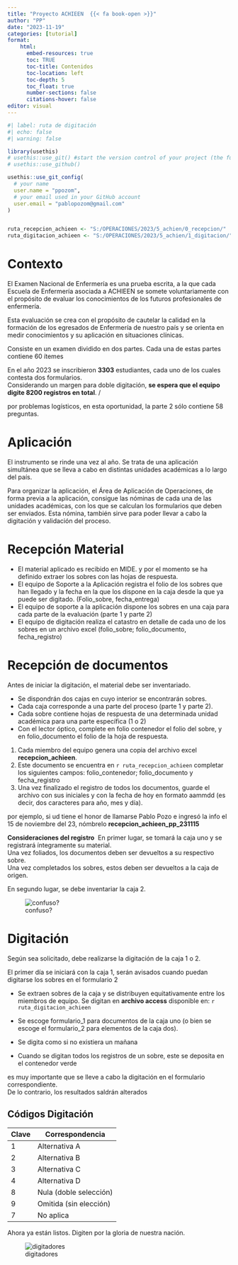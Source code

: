 ```yaml
---
title: "Proyecto ACHIEEN  {{< fa book-open >}}"
author: "PP"
date: "2023-11-19"
categories: [tutorial]
format: 
    html:
      embed-resources: true
      toc: TRUE
      toc-title: Contenidos
      toc-location: left
      toc-depth: 5
      toc_float: true
      number-sections: false
      citations-hover: false
editor: visual
---
```


<!-- usethis::use_git_config( -->

<!--   # your name -->

<!--   user.name = "ppozom", -->

<!--   # your email used in your GitHub account -->

<!--   user.email = "pablopozom@gmail.com" -->

<!-- ) -->

```r
#| label: ruta de digitación
#| echo: false
#| warning: false

library(usethis)
# usethis::use_git() #start the version control of your project (the function will          ask you if you want to commit your changes and restart RStudio, you can accept it):
# usethis::use_github()

usethis::use_git_config(
  # your name
  user.name = "ppozom",
  # your email used in your GitHub account
  user.email = "pablopozom@gmail.com"
)


ruta_recepcion_achieen <- "S:/OPERACIONES/2023/5_achien/0_recepcion/"
ruta_digitacion_achieen <- "S:/OPERACIONES/2023/5_achien/1_digitacion/"
```

# Contexto

El Examen Nacional de Enfermería es una prueba escrita, a la que cada Escuela de Enfermería asociada a ACHIEEN se somete voluntariamente con el propósito de evaluar los conocimientos de los futuros profesionales de enfermería.\

Esta evaluación se crea con el propósito de cautelar la calidad en la formación de los egresados de Enfermería de nuestro país y se orienta en medir conocimientos y su aplicación en situaciones clínicas.

Consiste en un examen dividido en dos partes. Cada una de estas partes contiene 60 ítemes

::: {.callout-note title="Nota"}
En el año 2023 se inscribieron **3303** estudiantes, cada uno de los cuales contesta dos formularios.  \
Considerando un margen para doble digitación, **se espera que el equipo digite 8200 registros en total**. /
:::

::: {.callout-important title="Importante"}
por problemas logísticos, en esta oportunidad, la parte 2 sólo contiene 58 preguntas.\

:::

# Aplicación

El instrumento se rinde una vez al año. Se trata de una aplicación simultánea que se lleva a cabo en distintas unidades académicas a lo largo del país.

Para organizar la aplicación, el Área de Aplicación de Operaciones, de forma previa a la aplicación, consigue las nóminas de cada una de las unidades académicas, con los que se calculan los formularios que deben ser enviados. Esta nómina, también sirve para poder llevar a cabo la digitación y validación del proceso.

# Recepción Material

-   El material aplicado es recibido en MIDE. y por el momento se ha definido extraer los sobres con las hojas de respuesta.
-   El equipo de Soporte a la Aplicación registra el folio de los sobres que han llegado y la fecha en la que los dispone en la caja desde la que ya puede ser digitado. (Folio_sobre, fecha_entrega)
-   El equipo de soporte a la aplicación dispone los sobres en una caja para cada parte de la evaluación (parte 1 y parte 2)
-   El equipo de digitación realiza el catastro en detalle de cada uno de los sobres en un archivo excel (folio_sobre; folio_documento, fecha_registro)

# Recepción de documentos

Antes de iniciar la digitación, el material debe ser inventariado.

-   Se dispondrán dos cajas en cuyo interior se encontrarán sobres.
-   Cada caja corresponde a una parte del proceso (parte 1 y parte 2).
-   Cada sobre contiene hojas de respuesta de una determinada unidad académica para una parte específica (1 o 2)
-   Con el lector óptico, complete en folio contenedor el folio del sobre, y en folio_documento el folio de la hoja de respuesta.

1.  Cada miembro del equipo genera una copia del archivo excel **recepcion_achieen**.
2.  Este documento se encuentra en `r ruta_recepcion_achieen` completar los siguientes campos: folio_contenedor; folio_documento y fecha_registro
3.  Una vez finalizado el registro de todos los documentos, guarde el archivo con sus iniciales y con la fecha de hoy en formato aammdd (es decir, dos caracteres para año, mes y día).

por ejemplo, si ud tiene el honor de llamarse Pablo Pozo e ingresó la info el 15 de noviembre del 23, nómbrelo **recepcion_achieen_pp_231115**

::: border
**Consideraciones del registro**  En primer lugar, se tomará la caja uno y se registrará íntegramente su material.\
Una vez foliados, los documentos deben ser devueltos a su respectivo sobre.\
Una vez completados los sobres, estos deben ser devueltos a la caja de origen.\

En segundo lugar, se debe inventariar la caja 2.
:::

![confuso?](https://media.giphy.com/media/v1.Y2lkPTc5MGI3NjExaXl0cHZpcDNqdDdnMzNiYXlocnQxbWV1Y29rOHZhOW1rZHI0ZGdraiZlcD12MV9pbnRlcm5hbF9naWZfYnlfaWQmY3Q9Zw/APqEbxBsVlkWSuFpth/giphy-downsized-large.gif)

# Digitación

Según sea solicitado, debe realizarse la digitación de la caja 1 o 2.

::: {.callout-note title="Importante"}
El primer día se iniciará con la caja 1, serán avisados cuando puedan digitarse los sobres en el formulario 2
:::

-   Se extraen sobres de la caja y se distribuyen equitativamente entre los miembros de equipo. Se digitan en **archivo access** disponible en: `r ruta_digitacion_achieen`

-   Se escoge formulario_1 para documentos de la caja uno (o bien se escoge el formulario_2 para elementos de la caja dos).

-   Se digita como si no existiera un mañana

-   Cuando se digitan todos los registros de un sobre, este se deposita en el contenedor verde

::: {.callout-important title="Importante"}
es muy importante que se lleve a cabo la digitación en el formulario correspondiente.\
De lo contrario, los resultados saldrán alterados
:::

## Códigos Digitación

| Clave | Correspondencia        |
|-------|------------------------|
| 1     | Alternativa A          |
| 2     | Alternativa B          |
| 3     | Alternativa C          |
| 4     | Alternativa D          |
| 8     | Nula (doble selección) |
| 9     | Omitida (sin elección) |
| 7     | No aplica              |

Ahora ya están listos. Digiten por la gloria de nuestra nación.

![digitadores](https://media.giphy.com/media/v1.Y2lkPTc5MGI3NjExd2ZoYnJnOXcxc29mb2UyNHozcnEyZzMwenBoY3VhNDVtZHJsbGI3NiZlcD12MV9pbnRlcm5hbF9naWZfYnlfaWQmY3Q9Zw/ule4vhcY1xEKQ/giphy.gif)
